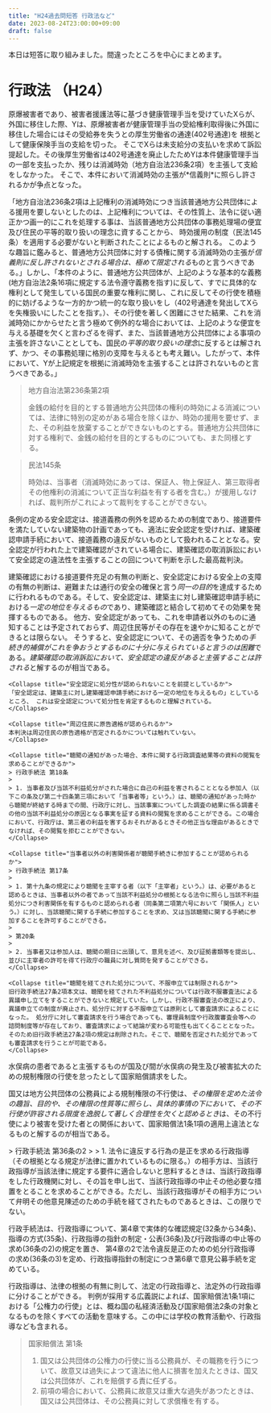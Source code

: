 ```yaml
---
title: "H24過去問短答 行政法など"
date: 2023-08-24T23:00:00+09:00
draft: false
---
```




本日は短答に取り組みました。間違ったところを中心にまとめます。

# 行政法 （H24）

<Collapse title="信義則による地方公共団体の時効主張の制限（最判平19.2.6 百選27）">
原爆被害者であり、被害者援護法等に基づき健康管理手当を受けていたXらが、外国に移住した際、Yは、原爆被害者が健康管理手当の受給権利取得後に外国に移住した場合にはその受給券を失うとの厚生労働省の通達(402号通達)を 根拠として健康保険手当の支給を切った。 そこでXらは未支給分の支払いを求めて訴訟提起した。その後厚生労働省は402号通達を廃止したためYは本件健康管理手当の一部を支払ったか、残りは消滅時効（地方自治法236条2項）を主張して支給をしなかった。 そこで、本件において消滅時効の主張が*信義則*に照らし許されるかが争点となった。

「地方自治法236条2項は上記権利の消滅時効につき当該普通地方公共団体による援用を要しないとしたのは、上記権利については、その性質上、法令に従い適正かつ画一的にこれを処理する事は、当該普通地方公共団体の事務処理場の便宜及び住民の平等的取り扱いの理念に資することから、 時効援用の制度（民法145条）を適用する必要がないと判断されたことによるものと解される。 このような趣旨に鑑みると、普通地方公共団体に対する債権に関する消滅時効の主張が*信義則に反し許されないとされる場合は、極めて限定される*ものと言うべきである。」しかし、「本件のように、普通地方公共団体が、上記のような基本的な義務(地方自治法2条16項に規定する法令遵守義務を指す)に反して、すでに具体的な権利として発生している国民の重要な権利に関し、これに反してその行使を積極的に妨げるような一方的かつ統一的な取り扱いをし（402号通達を発出してXらを失権扱いにしたことを指す。）、その行使を著しく困難にさせた結果、これを消滅時効にかからせたと言う極めて例外的な場合においては、上記のような便宜を与える基礎を欠くと言わざるを得ず、また、当該普通地方公共団体による事項の主張を許さないこととしても、国民の*平等的取り扱いの理念*に反するとは解されず、かつ、その事務処理に格別の支障を与えるとも考え難い。したがって、本件において、Yが上記規定を根拠に消滅時効を主張することは許されないものと言うべきである。」

> 地方自治法第236条第2項
>
> 金銭の給付を目的とする普通地方公共団体の権利の時効による消滅については、法律に特別の定めがある場合を除くほか、時効の援用を要せず、また、その利益を放棄することができないものとする。普通地方公共団体に対する権利で、金銭の給付を目的とするものについても、また同様とする。

> 民法145条
>
> 時効は、当事者（消滅時効にあっては、保証人、物上保証人、第三取得者その他権利の消滅について正当な利益を有する者を含む。）が援用しなければ、裁判所がこれによって裁判をすることができない。


</Collapse>

<Collapse title="違法性の承継:建築確認取消訴訟における先行する安全認定の違法性主張の可否（最判平21.12.17 百選84）">
条例の定める安全認定は、接道義務の例外を認めるための制度であり、接道要件を満たしていない建築物の計画であっても、適法に安全認定を受ければ、建築確認申請手続において、接道義務の違反がないものとして扱われることとなる。安全認定が行われた上で建築確認がされている場合に、建築確認の取消訴訟において安全認定の違法性を主張することの回について判断を示した最高裁判決。

建築確認における接道要件充足の有無の判断と、安全認定における安全上の支障の有無の判断は、避難または通行の安全の確保と言う*同一の目的*を達成するために行われるものである。そして、安全認定は、建築主に対し建築確認申請手続における*一定の地位を与えるもの*であり、建築確認と結合して初めてその効果を発揮するものである。 他方、安全認定があっても、これを申請者以外のものに通知することは予定されておらず、周辺住民等がその存在を速やかに知ることができるとは限らない。 そうすると、安全認定について、その適否を争うための*手続き的補償がこれを争おうとするものに十分に与えられていると言うのは困難*である。*建築確認の取消訴訟において、安全認定の違反があると主張することは許される*と解するのが相当である。

    <Collapse title="安全認定に処分性が認められないことを前提としているか">
    「安全認定は、建築主に対し建築確認申請手続における一定の地位を与えるもの」としているところ、 これは安全認定について処分性を肯定するものと理解されている。
    </Collapse>

    <Collapse title="周辺住民に原告適格が認められるか">
    本判決は周辺住民の原告適格が否定されるかについては触れていない。
    </Collapse>

</Collapse>

<Collapse title="不利益処分の際の聴聞について">

    <Collapse title="聴聞の通知があった場合、本件に関する行政調査結果等の資料の閲覧を求めることができるか">
    > 行政手続法 第18条
    > 
    > 1. 当事者及び当該不利益処分がされた場合に自己の利益を害されることとなる参加人（以下この条及び第二十四条第三項において「当事者等」という。）は、聴聞の通知があった時から聴聞が終結する時までの間、行政庁に対し、当該事案についてした調査の結果に係る調書その他の当該不利益処分の原因となる事実を証する資料の閲覧を求めることができる。この場合において、行政庁は、第三者の利益を害するおそれがあるときその他正当な理由があるときでなければ、その閲覧を拒むことができない。
    </Collapse>

    <Collapse title="当事者以外の利害関係者が聴聞手続きに参加することが認められるか">
    > 行政手続法 第17条
    > 
    > 1. 第十九条の規定により聴聞を主宰する者（以下「主宰者」という。）は、必要があると認めるときは、当事者以外の者であって当該不利益処分の根拠となる法令に照らし当該不利益処分につき利害関係を有するものと認められる者（同条第二項第六号において「関係人」という。）に対し、当該聴聞に関する手続に参加することを求め、又は当該聴聞に関する手続に参加することを許可することができる。
    > 
    > 第20条
    > 
    > 2. 当事者又は参加人は、聴聞の期日に出頭して、意見を述べ、及び証拠書類等を提出し、並びに主宰者の許可を得て行政庁の職員に対し質問を発することができる。
    </Collapse>

    <Collapse title="聴聞を経てされた処分について、不服申立ては制限されるか">
    旧行政手続法27条2項本文は、聴聞を経てされた不利益処分については行政不服審査法による異議申し立てをすることができないと規定していた。しかし、行政不服審査法の改正により、異議申立ての制度が廃止され、処分庁に対する不服申立ては原則として審査請求によることになった。 処分庁に対して審査請求を行う場合であっても、審理員制度や行政腹審査会等への諮問制度等が存在しており、審査請求によって結論が変わる可能性も出てくることとなった。そのため旧行政手続法27条2項の規定は削除された。そこで、聴聞を否定された処分であっても審査請求を行うことが可能である。
    </Collapse>

</Collapse>

<Collapse title="公害に対する規制権限の不行使（最判平16.10.15 百選225）">
水俣病の患者であると主張するものが国及び間が水俣病の発生及び被害拡大のための規制権限の行使を怠ったとして国家賠償請求をした。

国又は地方公共団体の公務員による規制権限の不行使は、*その権限を定めた法令の趣旨、目的や、その権限の性質等に照らし、具体的事情の下において、その不行使が許容される限度を逸脱して著しく合理性を欠くと認めるとき*は、その不行使により被害を受けた者との関係において、国家賠償法1条1項の適用上違法となるものと解するのが相当である。
</Collapse>

<Collapse title="違法な行政指導を行った行政機関に対して、その中止等を求めることができるか">
> 行政手続法 第36条の2
> 
> 1. 法令に違反する行為の是正を求める行政指導（その根拠となる規定が法律に置かれているものに限る。）の相手方は、当該行政指導が当該法律に規定する要件に適合しないと思料するときは、当該行政指導をした行政機関に対し、その旨を申し出て、当該行政指導の中止その他必要な措置をとることを求めることができる。ただし、当該行政指導がその相手方について弁明その他意見陳述のための手続を経てされたものであるときは、この限りでない。

行政手続法は、行政指導について、第4章で実体的な確認規定(32条から34条)、指導の方式(35条)、行政指導の指針の制定・公表(36条)及び行政指導の中止等の求め(36条の2)の規定を置き、 第4章の2で法令違反是正のための処分行政指導の求め(36条の3)を定め、行政指導指針の制定につき第6章で意見公募手続を定めている。

</Collapse>

<Collapse title="行政指導は、法律にその具体的根拠規定が無い場合に行われるものに限られるか">
行政指導は、法律の根拠の有無に則して、法定の行政指導と、法定外の行政指導に分けることができる。
</Collapse>

<Collapse title="行政指導は、国家賠償法第1条第1項に言う「公権力の行使」に含まれるか">
判例が採用する広義説によれば、国家賠償法1条1項における「公権力の行使」とは、概ね国の私経済活動及び国家賠償法2条の対象となるものを除くすべての活動を意味する。この中には学校の教育活動や、行政指導なども含まれる。

> 国家賠償法 第1条
>
> 1. 国又は公共団体の公権力の行使に当る公務員が、その職務を行うについて、故意又は過失によつて違法に他人に損害を加えたときは、国又は公共団体が、これを賠償する責に任ずる。
> 2. 前項の場合において、公務員に故意又は重大な過失があつたときは、国又は公共団体は、その公務員に対して求償権を有する。

</Collapse>
